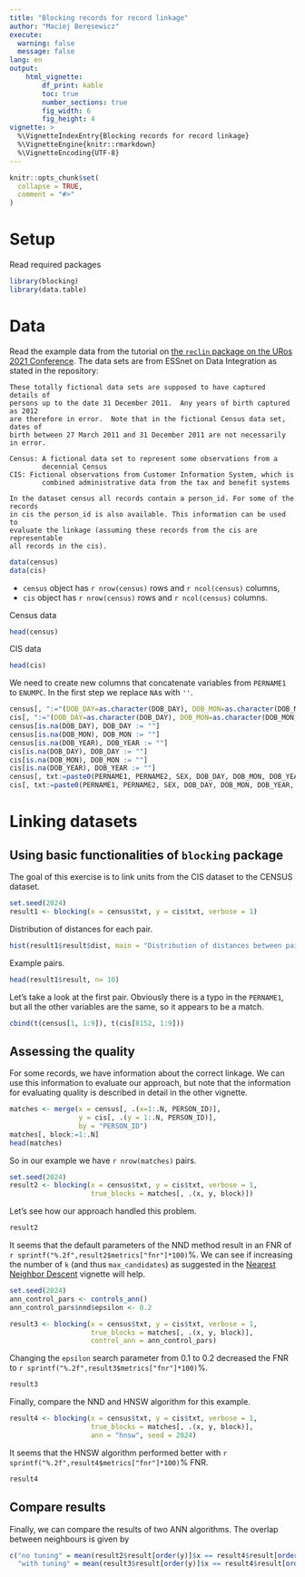 ```yaml
---
title: "Blocking records for record linkage"
author: "Maciej Beręsewicz"
execute:
  warning: false
  message: false
lang: en
output: 
    html_vignette:
        df_print: kable
        toc: true
        number_sections: true
        fig_width: 6
        fig_height: 4
vignette: >
  %\VignetteIndexEntry{Blocking records for record linkage}
  %\VignetteEngine{knitr::rmarkdown}
  %\VignetteEncoding{UTF-8}
---
```


```r
knitr::opts_chunk$set(
  collapse = TRUE,
  comment = "#>"
)
```

# Setup

Read required packages

```r
library(blocking)
library(data.table)
```

# Data

Read the example data from the tutorial on [the `reclin` package on the URos 2021 Conference](https://github.com/djvanderlaan/tutorial-reclin-uros2021). The data sets are from ESSnet on Data Integration as stated in the repository:

```
These totally fictional data sets are supposed to have captured details of
persons up to the date 31 December 2011.  Any years of birth captured as 2012
are therefore in error.  Note that in the fictional Census data set, dates of
birth between 27 March 2011 and 31 December 2011 are not necessarily in error.

Census: A fictional data set to represent some observations from a
        decennial Census
CIS: Fictional observations from Customer Information System, which is
        combined administrative data from the tax and benefit systems

In the dataset census all records contain a person_id. For some of the records
in cis the person_id is also available. This information can be used to
evaluate the linkage (assuming these records from the cis are representable 
all records in the cis). 
```

```r
data(census)
data(cis)
```

+ `census` object has `r nrow(census)` rows and `r ncol(census)` columns,
+ `cis` object has `r nrow(census)` rows and `r ncol(census)` columns.

Census data

```r
head(census)
```
CIS data

```r
head(cis)
```

We need to create new columns that concatenate variables from `PERNAME1` to `ENUMPC`. In the first step we replace `NA`s with `''`. 

```r
census[, ":="(DOB_DAY=as.character(DOB_DAY), DOB_MON=as.character(DOB_MON), DOB_YEAR=as.character(DOB_YEAR))]
cis[, ":="(DOB_DAY=as.character(DOB_DAY), DOB_MON=as.character(DOB_MON), DOB_YEAR=as.character(DOB_YEAR))]
census[is.na(DOB_DAY), DOB_DAY := ""]
census[is.na(DOB_MON), DOB_MON := ""]
census[is.na(DOB_YEAR), DOB_YEAR := ""]
cis[is.na(DOB_DAY), DOB_DAY := ""]
cis[is.na(DOB_MON), DOB_MON := ""]
cis[is.na(DOB_YEAR), DOB_YEAR := ""]
census[, txt:=paste0(PERNAME1, PERNAME2, SEX, DOB_DAY, DOB_MON, DOB_YEAR, ENUMCAP, ENUMPC)]
cis[, txt:=paste0(PERNAME1, PERNAME2, SEX, DOB_DAY, DOB_MON, DOB_YEAR, ENUMCAP, ENUMPC)]
```


# Linking datasets

## Using basic functionalities of `blocking` package

The goal of this exercise is to link units from the CIS dataset to the CENSUS dataset. 

```r
set.seed(2024)
result1 <- blocking(x = census$txt, y = cis$txt, verbose = 1)
```

Distribution of distances for each pair.

```r
hist(result1$result$dist, main = "Distribution of distances between pairs", xlab = "Distances")
```

Example pairs.

```r
head(result1$result, n= 10)
```

Let's take a look at the first pair. Obviously there is a typo in the `PERNAME1`, but all the other variables are the same, so it appears to be a match.

```r
cbind(t(census[1, 1:9]), t(cis[8152, 1:9]))
```


## Assessing the quality

For some records, we have information about the correct linkage. We can use this information to evaluate our approach, but note that the information for evaluating quality is described in detail in the other vignette. 

```r
matches <- merge(x = census[, .(x=1:.N, PERSON_ID)],
                 y = cis[, .(y = 1:.N, PERSON_ID)],
                 by = "PERSON_ID")
matches[, block:=1:.N]
head(matches)
```

So in our example we have `r nrow(matches)` pairs.

```r
set.seed(2024)
result2 <- blocking(x = census$txt, y = cis$txt, verbose = 1,
                    true_blocks = matches[, .(x, y, block)])
```

Let's see how our approach handled this problem.

```r
result2
```

It seems that the default parameters of the NND method result in an FNR of `r sprintf("%.2f",result2$metrics["fnr"]*100)`%. We can see if increasing the number of `k` (and thus `max_candidates`) as suggested in the [Nearest Neighbor Descent
](https://jlmelville.github.io/rnndescent/articles/nearest-neighbor-descent.html) vignette will help. 


```r
set.seed(2024)
ann_control_pars <- controls_ann()
ann_control_pars$nnd$epsilon <- 0.2

result3 <- blocking(x = census$txt, y = cis$txt, verbose = 1, 
                    true_blocks = matches[, .(x, y, block)], 
                    control_ann = ann_control_pars)
```

Changing the `epsilon` search parameter from 0.1 to 0.2 decreased the FNR to `r sprintf("%.2f",result3$metrics["fnr"]*100)`%.

```r
result3
```

Finally, compare the NND and HNSW algorithm for this example.

```r
result4 <- blocking(x = census$txt, y = cis$txt, verbose = 1, 
                    true_blocks = matches[, .(x, y, block)], 
                    ann = "hnsw", seed = 2024)
```

It seems that the HNSW algorithm performed better with `r sprintf("%.2f",result4$metrics["fnr"]*100)`% FNR. 

```r
result4
```


## Compare results

Finally, we can compare the results of two ANN algorithms. The overlap between neighbours is given by

```r
c("no tuning" = mean(result2$result[order(y)]$x == result4$result[order(y)]$x)*100,
  "with tuning" = mean(result3$result[order(y)]$x == result4$result[order(y)]$x)*100)
```

